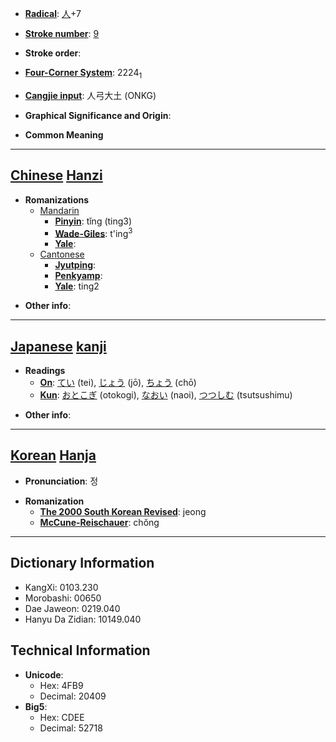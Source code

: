 * '''[[Wiktionary:Chinese radical index| Radical]]''': [[Wiktionary:Chinese radical index 人|人]]+7

* '''[[Wiktionary:Chinese total strokes index|Stroke number]]''': [[Wiktionary:Chinese total strokes index 9|9]]

* '''Stroke order''': 

* '''[[Wiktionary:Chinese four corner index|Four-Corner System]]''': 2224<sub>1</sub>

* '''[[Wiktionary:Chinese Cangjie index|Cangjie input]]''': 人弓大土 (ONKG)

* '''Graphical Significance and Origin''': 

* '''Common Meaning'''

----

== [[Chinese]] [[Hanzi]] ==

* '''Romanizations'''
** [[Mandarin]]
*** '''[[Pinyin]]''': tǐng (ting3)
*** '''[[Wade-Giles]]''': t'ing<sup>3</sup>
*** '''[[Yale]]''': 
**[[Cantonese]]
***'''[[Jyutping]]''':
***'''[[Penkyamp]]''': 
***'''[[Yale]]''': ting2

* '''Other info''': 

----

== [[Japanese]] [[kanji]] ==

* '''Readings'''
** '''[[On]]''': [[てい]] (tei), [[じょう]] (jō), [[ちょう]] (chō)
** '''[[Kun]]''': [[おとこぎ]] (otokogi), [[なおい]] (naoi), [[つつしむ]] (tsutsushimu)

* '''Other info''':  

----

== [[Korean]] [[Hanja]] ==

* '''Pronunciation''': 정

* '''Romanization'''
** '''[[The 2000 South Korean Revised Romanization|The 2000 South Korean Revised]]''': jeong
** '''[[McCune-Reischauer]]''': chŏng

----

== Dictionary Information ==

* KangXi: 0103.230
* Morobashi: 00650
* Dae Jaweon: 0219.040
* Hanyu Da Zidian: 10149.040

== Technical Information ==

* '''Unicode''':
** Hex: 4FB9
** Decimal: 20409
* '''Big5''':
** Hex: CDEE
** Decimal: 52718
